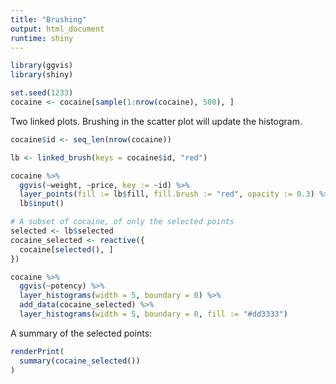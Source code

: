 ```yaml
---
title: "Brushing"
output: html_document
runtime: shiny
---
```

```r
library(ggvis)
library(shiny)

set.seed(1233)
cocaine <- cocaine[sample(1:nrow(cocaine), 500), ]
```

Two linked plots. Brushing in the scatter plot will update the histogram.

```r
cocaine$id <- seq_len(nrow(cocaine))

lb <- linked_brush(keys = cocaine$id, "red")

cocaine %>%
  ggvis(~weight, ~price, key := ~id) %>%
  layer_points(fill := lb$fill, fill.brush := "red", opacity := 0.3) %>%
  lb$input()

# A subset of cocaine, of only the selected points
selected <- lb$selected
cocaine_selected <- reactive({
  cocaine[selected(), ]
})

cocaine %>%
  ggvis(~potency) %>%
  layer_histograms(width = 5, boundary = 0) %>%
  add_data(cocaine_selected) %>%
  layer_histograms(width = 5, boundary = 0, fill := "#dd3333")
```

A summary of the selected points:

```r
renderPrint(
  summary(cocaine_selected())
)
```
